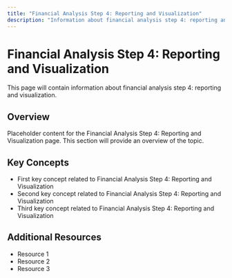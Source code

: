 ```yaml
---
title: "Financial Analysis Step 4: Reporting and Visualization"
description: "Information about financial analysis step 4: reporting and visualization"
---
```


# Financial Analysis Step 4: Reporting and Visualization

This page will contain information about financial analysis step 4: reporting and visualization.

## Overview

Placeholder content for the Financial Analysis Step 4: Reporting and Visualization page. This section will provide an overview of the topic.

## Key Concepts

- First key concept related to Financial Analysis Step 4: Reporting and Visualization
- Second key concept related to Financial Analysis Step 4: Reporting and Visualization
- Third key concept related to Financial Analysis Step 4: Reporting and Visualization

## Additional Resources

- Resource 1
- Resource 2
- Resource 3
